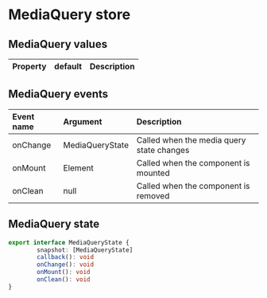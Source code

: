 # MediaQuery store

## MediaQuery values

| Property | default | Description |
| :------- | :------ | :---------- |

## MediaQuery events

| Event name | Argument        | Description                               |
| :--------- | :-------------- | :---------------------------------------- |
| onChange   | MediaQueryState | Called when the media query state changes |
| onMount    | Element         | Called when the component is mounted      |
| onClean    | null            | Called when the component is removed      |

## MediaQuery state

```ts
export interface MediaQueryState {
        snapshot: [MediaQueryState]
        callback(): void
        onChange(): void
        onMount(): void
        onClean(): void
}
```
